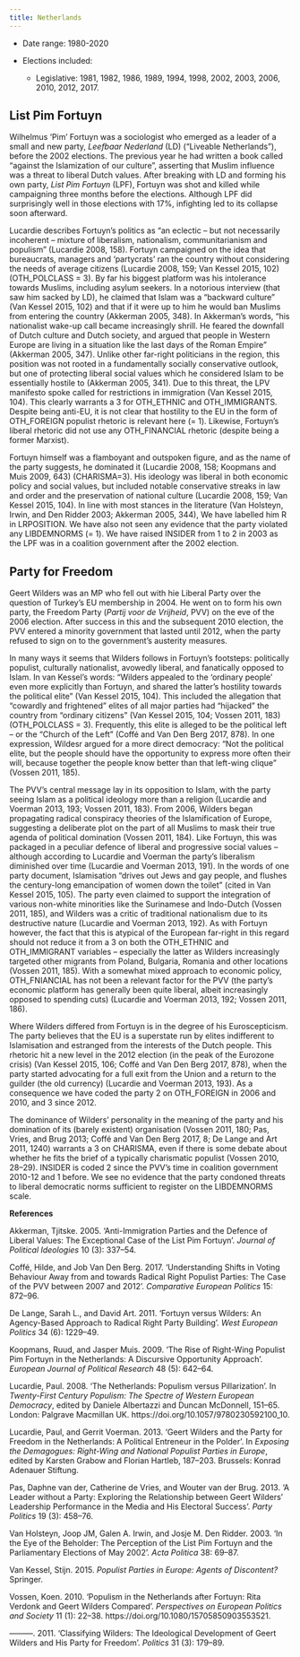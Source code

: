 ```yaml
---
title: Netherlands
---
```



-   Date range: 1980-2020

-   Elections included:

    -   Legislative: 1981, 1982, 1986, 1989, 1994, 1998, 2002, 2003,
        2006, 2010, 2012, 2017.

## List Pim Fortuyn

Wilhelmus 'Pim' Fortuyn was a sociologist who emerged as a leader of a
small and new party, *Leefbaar Nederland* (LD) ("Liveable Netherlands"),
before the 2002 elections. The previous year he had written a book
called "against the Islamization of our culture", asserting that Muslim
influence was a threat to liberal Dutch values. After breaking with LD
and forming his own party, *List Pim Fortuyn* (LPF), Fortuyn was shot
and killed while campaigning three months before the elections. Although
LPF did surprisingly well in those elections with 17%, infighting led to
its collapse soon afterward.

Lucardie describes Fortuyn's politics as "an eclectic -- but not
necessarily incoherent -- mixture of liberalism, nationalism,
communitarianism and populism" (Lucardie 2008, 158). Fortuyn campaigned
on the idea that bureaucrats, managers and 'partycrats' ran the country
without considering the needs of average citizens (Lucardie 2008, 159;
Van Kessel 2015, 102) (OTH_POLCLASS = 3). By far his biggest platform
was his intolerance towards Muslims, including asylum seekers. In a
notorious interview (that saw him sacked by LD), he claimed that Islam
was a "backward culture" (Van Kessel 2015, 102) and that if it were up
to him he would ban Muslims from entering the country (Akkerman 2005,
348). In Akkerman's words, "his nationalist wake-up call became
increasingly shrill. He feared the downfall of Dutch culture and Dutch
society, and argued that people in Western Europe are living in a
situation like the last days of the Roman Empire" (Akkerman 2005, 347).
Unlike other far-right politicians in the region, this position was not
rooted in a fundamentally socially conservative outlook, but one of
protecting liberal social values which he considered Islam to be
essentially hostile to (Akkerman 2005, 341). Due to this threat, the LPV
manifesto spoke called for restrictions in immigration (Van Kessel 2015,
104). This clearly warrants a 3 for OTH_ETHNIC and OTH_IMMIGRANTS.
Despite being anti-EU, it is not clear that hostility to the EU in the
form of OTH_FOREIGN populist rhetoric is relevant here (= 1). Likewise,
Fortuyn's liberal rhetoric did not use any OTH_FINANCIAL rhetoric
(despite being a former Marxist).

Fortuyn himself was a flamboyant and outspoken figure, and as the name
of the party suggests, he dominated it (Lucardie 2008, 158; Koopmans and
Muis 2009, 643) (CHARISMA=3). His ideology was liberal in both economic
policy and social values, but included notable conservative streaks in
law and order and the preservation of national culture (Lucardie 2008,
159; Van Kessel 2015, 104). In line with most stances in the literature
(Van Holsteyn, Irwin, and Den Ridder 2003; Akkerman 2005, 344), We have
labelled him R in LRPOSITION. We have also not seen any evidence that
the party violated any LIBDEMNORMS (= 1). We have raised INSIDER from 1
to 2 in 2003 as the LPF was in a coalition government after the 2002
election.

## Party for Freedom 

Geert Wilders was an MP who fell out with hie Liberal Party over the
question of Turkey's EU membership in 2004. He went on to form his own
party, the Freedom Party (*Partij voor de Vrijheid*, PVV) on the eve of
the 2006 election. After success in this and the subsequent 2010
election, the PVV entered a minority government that lasted until 2012,
when the party refused to sign on to the government's austerity
measures.

In many ways it seems that Wilders follows in Fortuyn's footsteps:
politically populist, culturally nationalist, avowedly liberal, and
fanatically opposed to Islam. In van Kessel's words: "Wilders appealed
to the 'ordinary people' even more explicitly than Fortuyn, and shared
the latter's hostility towards the political elite" (Van Kessel 2015,
104). This included the allegation that "cowardly and frightened" elites
of all major parties had "hijacked" the country from "ordinary citizens"
(Van Kessel 2015, 104; Vossen 2011, 183) (OTH_POLCLASS = 3). Frequently,
this elite is alleged to be the political left -- or the "Church of the
Left" (Coffé and Van Den Berg 2017, 878). In one expression, Wildesr
argued for a more direct democracy: "Not the political elite, but the
people should have the opportunity to express more often their will,
because together the people know better than that left-wing clique"
(Vossen 2011, 185).

The PVV's central message lay in its opposition to Islam, with the party
seeing Islam as a political ideology more than a religion (Lucardie and
Voerman 2013, 193; Vossen 2011, 183). From 2006, Wilders began
propagating radical conspiracy theories of the Islamification of Europe,
suggesting a deliberate plot on the part of all Muslims to mask their
true agenda of political domination (Vossen 2011, 184). Like Fortuyn,
this was packaged in a peculiar defence of liberal and progressive
social values -- although according to Lucardie and Voerman the party's
liberalism diminished over time (Lucardie and Voerman 2013, 191). In the
words of one party document, Islamisation "drives out Jews and gay
people, and flushes the century-long emancipation of women down the
toilet" (cited in Van Kessel 2015, 105). The party even claimed to
support the integration of various non-white minorities like the
Surinamese and Indo-Dutch (Vossen 2011, 185), and Wilders was a critic
of traditional nationalism due to its destructive nature (Lucardie and
Voerman 2013, 192). As with Fortuyn however, the fact that this is
atypical of the European far-right in this regard should not reduce it
from a 3 on both the OTH_ETHNIC and OTH_IMMIGRANT variables --
especially the latter as Wilders increasingly targeted other migrants
from Poland, Bulgaria, Romania and other locations (Vossen 2011, 185).
With a somewhat mixed approach to economic policy, OTH_FNIANCIAL has not
been a relevant factor for the PVV (the party's economic platform has
generally been quite liberal, albeit increasingly opposed to spending
cuts) (Lucardie and Voerman 2013, 192; Vossen 2011, 186).

Where Wilders differed from Fortuyn is in the degree of his
Euroscepticism. The party believes that the EU is a superstate run by
elites indifferent to Islamisation and estranged from the interests of
the Dutch people. This rhetoric hit a new level in the 2012 election (in
the peak of the Eurozone crisis) (Van Kessel 2015, 106; Coffé and Van
Den Berg 2017, 878), when the party started advocating for a full exit
from the Union and a return to the guilder (the old currency) (Lucardie
and Voerman 2013, 193). As a consequence we have coded the party 2 on
OTH_FOREIGN in 2006 and 2010, and 3 since 2012.

The dominance of Wilders' personality in the meaning of the party and
his domination of its (barely existent) organisation (Vossen 2011, 180;
Pas, Vries, and Brug 2013; Coffé and Van Den Berg 2017, 8; De Lange and
Art 2011, 1240) warrants a 3 on CHARISMA, even if there is some debate
about whether he fits the brief of a typically charismatic populist
(Vossen 2010, 28--29). INSIDER is coded 2 since the PVV's time in
coalition government 2010-12 and 1 before. We see no evidence that the
party condoned threats to liberal democratic norms sufficient to
register on the LIBDEMNORMS scale.

**References**

Akkerman, Tjitske. 2005. 'Anti-Immigration Parties and the Defence of
Liberal Values: The Exceptional Case of the List Pim Fortuyn'. *Journal
of Political Ideologies* 10 (3): 337--54.

Coffé, Hilde, and Job Van Den Berg. 2017. 'Understanding Shifts in
Voting Behaviour Away from and towards Radical Right Populist Parties:
The Case of the PVV between 2007 and 2012'. *Comparative European
Politics* 15: 872--96.

De Lange, Sarah L., and David Art. 2011. 'Fortuyn versus Wilders: An
Agency-Based Approach to Radical Right Party Building'. *West European
Politics* 34 (6): 1229--49.

Koopmans, Ruud, and Jasper Muis. 2009. 'The Rise of Right-Wing Populist
Pim Fortuyn in the Netherlands: A Discursive Opportunity Approach'.
*European Journal of Political Research* 48 (5): 642--64.

Lucardie, Paul. 2008. 'The Netherlands: Populism versus Pillarization'.
In *Twenty-First Century Populism: The Spectre of Western European
Democracy*, edited by Daniele Albertazzi and Duncan McDonnell, 151--65.
London: Palgrave Macmillan UK. https://doi.org/10.1057/9780230592100_10.

Lucardie, Paul, and Gerrit Voerman. 2013. 'Geert Wilders and the Party
for Freedom in the Netherlands: A Political Entreneur in the Polder'. In
*Exposing the Demagogues: Right-Wing and National Populist Parties in
Europe*, edited by Karsten Grabow and Florian Hartleb, 187--203.
Brussels: Konrad Adenauer Stiftung.

Pas, Daphne van der, Catherine de Vries, and Wouter van der Brug. 2013.
'A Leader without a Party: Exploring the Relationship between Geert
Wilders' Leadership Performance in the Media and His Electoral Success'.
*Party Politics* 19 (3): 458--76.

Van Holsteyn, Joop JM, Galen A. Irwin, and Josje M. Den Ridder. 2003.
'In the Eye of the Beholder: The Perception of the List Pim Fortuyn and
the Parliamentary Elections of May 2002'. *Acta Politica* 38: 69--87.

Van Kessel, Stijn. 2015. *Populist Parties in Europe: Agents of
Discontent?* Springer.

Vossen, Koen. 2010. 'Populism in the Netherlands after Fortuyn: Rita
Verdonk and Geert Wilders Compared'. *Perspectives on European Politics
and Society* 11 (1): 22--38. https://doi.org/10.1080/15705850903553521.

---------. 2011. 'Classifying Wilders: The Ideological Development of
Geert Wilders and His Party for Freedom'. *Politics* 31 (3): 179--89.


